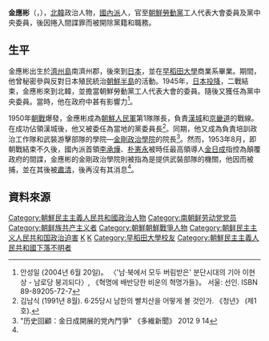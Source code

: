 {{noteTA
|G1=Country
|1=zh:北朝鮮; zh-cn:朝鲜; zh-tw:朝鮮; zh-hk:朝鮮; zh-sg:朝鲜;
}}

'''金應彬'''（{{lang-ko|김응빈}}，{{bd|1914年||？|}}），[[北韓|北韓]]政治人物，[[南朝鲜劳动党|國內派]]人，官至[[朝鮮勞動黨|朝鮮勞動黨]]工人代表大會委員及黨中央委員，後因捲入間諜罪而被開除黨籍和職務。

==生平==
金應彬出生於[[濟州島|濟州島]]南濟州郡，後來到[[日本|日本]]，並在[[早稻田大學|早稻田大學]]商業系畢業。期間，他曾秘密參與反對日本殖民統治[[朝鮮半島|朝鮮半島]]的活動。1945年，[[日本投降|日本投降]]，二戰結束，金應彬來到北韓，並擔當朝鮮勞動黨工人代表大會的委員。隨後又獲任為黨中央委員。當時，他在政府中甚有影響力<ref>안성일 (2004년 6월 20일)。 〈'남·북에서 모두 버림받은' 분단시대의 기아 이현상 - 남로당 붕괴되다〉, 《혁명에 배반당한 비운의 혁명가들》。 서울: 선인. ISBN 89-89205-72-7</ref>。

1950年[[朝戰|朝戰]]爆發，金應彬成為[[朝鮮人民軍|朝鮮人民軍]]第1隊隊長，負責[[漢城|漢城]]和[[京畿道|京畿道]]的戰線。在成功佔領漢城後，他又被委任為當地的黨委員長<ref>김남식 (1991년 8월). 6·25당시 남한의 빨치산을 어떻게 볼 것인가. 《청년》 (제1호).</ref>。同期，他又成為負責培訓政治工作隊和武裝游擊部隊的學院—[[金剛政治學院|金剛政治學院]]的院長<ref name="多維">"历史回顧：金日成開展的党內鬥爭" 《多維新聞》 2012 9 14</ref>。然而，1953年8月，即朝戰結束不久後，國內派首領[[李承燁_(政治家)|李承燁]]、[[朴憲永|朴憲永]]被時任最高領導人[[金日成|金日成]]指控為顛覆政府的間諜，金應彬的金剛政治學院則被指為是提供武裝部隊的機關，他因而被捕，並在其後被[[肅清|肅清]]，後再沒有其消息<ref name="多維"/>。

==資料來源==
{{reflist}}

[[Category:朝鮮民主主義人民共和國政治人物|Category:朝鮮民主主義人民共和國政治人物]]
[[Category:南朝鲜劳动党党员|Category:南朝鲜劳动党党员]]
[[Category:朝鲜族共产主义者|Category:朝鲜族共产主义者]]
[[Category:朝鮮朝鮮戰爭人物|Category:朝鮮朝鮮戰爭人物]]
[[Category:朝鲜民主主义人民共和国政治迫害|Category:朝鲜民主主义人民共和国政治迫害]]
[[Category:濟州特別自治道出身人物|K]]
[[Category:金姓|K]]
[[Category:早稻田大學校友|Category:早稻田大學校友]]
[[Category:朝鮮民主主義人民共和國下落不明者|Category:朝鮮民主主義人民共和國下落不明者]]